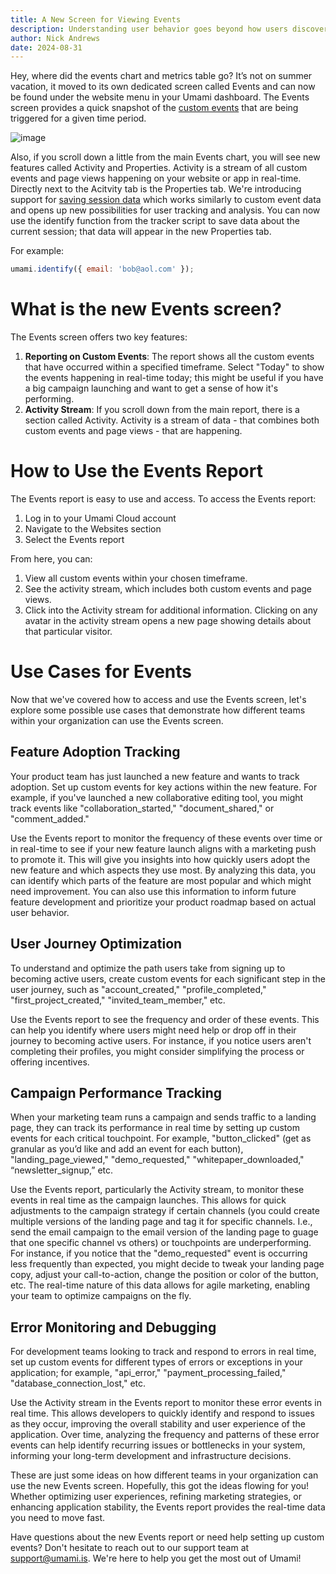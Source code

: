 ```yaml
---
title: A New Screen for Viewing Events
description: Understanding user behavior goes beyond how users discover and start using your product.
author: Nick Andrews
date: 2024-08-31
---
```


Hey, where did the events chart and metrics table go? It’s not on summer vacation, it moved to its own dedicated screen called Events and can now be found
under the website menu in your Umami dashboard. The Events screen provides a quick snapshot of the [custom events](https://umami.is/docs/track-events)
that are being triggered for a given time period.

![image](/images/blog/events-screen.png)

Also, if you scroll down a little from the main Events chart, you will see new features called Activity and Properties. Activity is a stream of all custom
events and page views happening on your website or app in real-time. Directly next to the Acitvity tab is the Properties tab.
We're introducing support for [saving session data](https://umami.is/docs/sessions#view-session-properties) which works similarly to custom event data and opens up new possibilities for user
tracking and analysis. You can now use the identify function from the tracker script to save data about the current session;
that data will appear in the new Properties tab.

For example:

```javascript
umami.identify({ email: 'bob@aol.com' });
```

# What is the new Events screen?

The Events screen offers two key features:

1. **Reporting on Custom Events**: The report shows all the custom events that have occurred within a specified timeframe. Select "Today" to show the events happening in real-time today; this might be useful if you have a big campaign launching and want to get a sense of how it's performing.
2. **Activity Stream**: If you scroll down from the main report, there is a section called Activity. Activity is a stream of data - that combines both custom events and page views - that are happening.

# How to Use the Events Report

The Events report is easy to use and access. To access the Events report:

1. Log in to your Umami Cloud account
2. Navigate to the Websites section
3. Select the Events report

From here, you can:

1. View all custom events within your chosen timeframe.
2. See the activity stream, which includes both custom events and page views.
3. Click into the Activity stream for additional information. Clicking on any avatar in the activity stream opens a new page showing details about that particular visitor.

# Use Cases for Events

Now that we've covered how to access and use the Events screen, let's explore some possible use cases that demonstrate how different teams within your organization can use the Events screen.

## Feature Adoption Tracking

Your product team has just launched a new feature and wants to track adoption. Set up custom events for key actions within the new feature. For example, if you've launched a new collaborative editing tool, you might track events like "collaboration_started," "document_shared," or "comment_added."

Use the Events report to monitor the frequency of these events over time or in real-time to see if your new feature launch aligns with a marketing push to promote it. This will give you insights into how quickly users adopt the new feature and which aspects they use most. By analyzing this data, you can identify which parts of the feature are most popular and which might need improvement. You can also use this information to inform future feature development and prioritize your product roadmap based on actual user behavior.

## User Journey Optimization

To understand and optimize the path users take from signing up to becoming active users, create custom events for each significant step in the user journey, such as "account_created," "profile_completed," "first_project_created," "invited_team_member," etc.

Use the Events report to see the frequency and order of these events. This can help you identify where users might need help or drop off in their journey to becoming active users. For instance, if you notice users aren't completing their profiles, you might consider simplifying the process or offering incentives.

## Campaign Performance Tracking

When your marketing team runs a campaign and sends traffic to a landing page, they can track its performance in real time by setting up custom events for each critical touchpoint. For example, "button_clicked" (get as granular as you’d like and add an event for each button), "landing_page_viewed," "demo_requested," "whitepaper_downloaded," “newsletter_signup,” etc.

Use the Events report, particularly the Activity stream, to monitor these events in real time as the campaign launches. This allows for quick adjustments to the campaign strategy if certain channels (you could create multiple versions of the landing page and tag it for specific channels. I.e., send the email campaign to the email version of the landing page to guage that one specific channel vs others) or touchpoints are underperforming. For instance, if you notice that the "demo_requested" event is occurring less frequently than expected, you might decide to tweak your landing page copy, adjust your call-to-action, change the position or color of the button, etc. The real-time nature of this data allows for agile marketing, enabling your team to optimize campaigns on the fly.

## Error Monitoring and Debugging

For development teams looking to track and respond to errors in real time, set up custom events for different types of errors or exceptions in your application; for example, "api_error," "payment_processing_failed," "database_connection_lost," etc.

Use the Activity stream in the Events report to monitor these error events in real time. This allows developers to quickly identify and respond to issues as they occur, improving the overall stability and user experience of the application. Over time, analyzing the frequency and patterns of these error events can help identify recurring issues or bottlenecks in your system, informing your long-term development and infrastructure decisions.

These are just some ideas on how different teams in your organization can use the new Events screen. Hopefully, this got the ideas flowing for you! Whether optimizing user experiences, refining marketing strategies, or enhancing application stability, the Events report provides the real-time data you need to move fast.

Have questions about the new Events report or need help setting up custom events? Don't hesitate to reach out to our support team at support@umami.is. We're here to help you get the most out of Umami!

